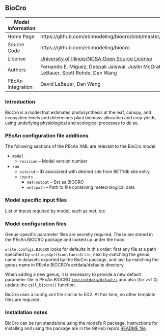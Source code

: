 ## BioCro {#models-biocro}

| Model Information |                                                                   |
| --                | --                                                                |
| Home Page         | https://github.com/ebimodeling/biocro/blob/master/README.md                              |
| Source Code       | https://github.com/ebimodeling/biocro                             |
| License           | [University of Illinois/NCSA Open Source License](https://github.com/ebimodeling/biocro/blob/master/LICENSE)                                                                  |
| Authors           | Fernando E. Miguez, Deepak Jaiswal, Justin McGrath, David LeBauer, Scott Rohde, Dan Wang |
| PEcAn Integration | David LeBauer, Dan Wang                                           |

### Introduction

BioCro is a model that estimates photosynthesis at the leaf, canopy, and ecosystem levels and determines plant biomass allocation and crop yields, using underlying physiological and ecological processes to do so. 

### PEcAn configuration file additions

The following sections of the PEcAn XML are relevant to the BioCro model: 

- `model`
  - `revision` -- Model version number
- `run`
  - `site/id` -- ID associated with desired site from BETYdb site entry
  - `inputs`
    - `met/output` -- Set as BIOCRO
    - `met/path` -- Path to file containing meteorological data

### Model specific input files

List of inputs required by model, such as met, etc.

### Model configuration files

Genus-specific parameter files are secretly required. These are stored in the PEcAn.BIOCRO package and looked up under the hood. 

`write.configs.BIOCRO` looks for defaults in this order: first any file at a path specified by `settings$pft$constants$file`, next by matching the genus name in datasets exported by the BioCro package, and last by matching the genus name in PEcAn.BIOCRO's extdata/defaults directory.

When adding a new genus, it is necessary to provide a new default parameter file in PEcAn.BIOCRO [`inst/extdata/defaults`](https://github.com/PecanProject/pecan/tree/develop/models/biocro/inst/extdata/defaults) and also (for v<1.0) update the `call_biocro()` function.

BioCro uses a config.xml file similar to ED2. At this time, no other template files are required.

### Installation notes

BioCro can be run standalone using the model's R package. Instructions for installing and using the package are in the GitHub repo's [README file](https://github.com/ebimodeling/biocro/blob/master/README.md). 

